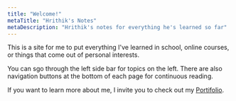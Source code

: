```yaml
---
title: "Welcome!"
metaTitle: "Hrithik's Notes"
metaDescription: "Hrithik's notes for everything he's learned so far"
---
```


This is a site for me to put everything I've learned in school, online courses, or things that come out of personal interests.

You can sgo through the left side bar for topics on the left. There are also navigation buttons at the bottom of each page for continuous reading.

If you want to learn more about me, I invite you to check out my [Portifolio](https://hrithikshah.com).
